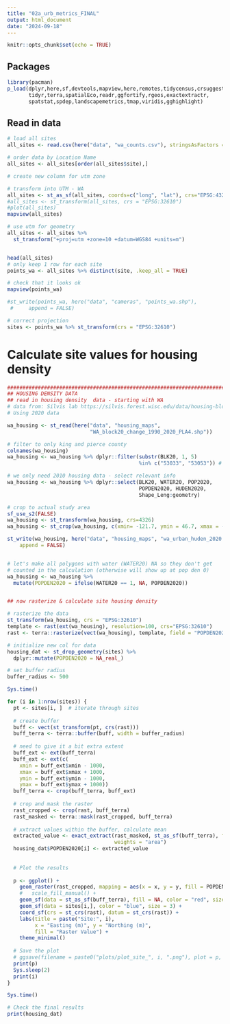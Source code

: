 ```yaml
---
title: "02a_urb_metrics_FINAL"
output: html_document
date: "2024-09-18"
---
```


```r
knitr::opts_chunk$set(echo = TRUE)
```


## Packages 
```r
library(pacman)
p_load(dplyr,here,sf,devtools,mapview,here,remotes,tidycensus,crsuggest,
       tidyr,terra,spatialEco,readr,ggfortify,rgeos,exactextractr,
       spatstat,spdep,landscapemetrics,tmap,viridis,gghighlight)

```


## Read in data 
```r
# load all sites
all_sites <- read.csv(here("data", "wa_counts.csv"), stringsAsFactors = FALSE)

# order data by Location Name 
all_sites <- all_sites[order(all_sites$site),]

# create new column for utm zone 

# transform into UTM - WA
all_sites <- st_as_sf(all_sites, coords=c("long", "lat"), crs="EPSG:4326")
#all_sites <- st_transform(all_sites, crs = "EPSG:32610")
#plot(all_sites)
mapview(all_sites)

# use utm for geometry
all_sites <- all_sites %>%
  st_transform("+proj=utm +zone=10 +datum=WGS84 +units=m")


head(all_sites)
# only keep 1 row for each site 
points_wa <- all_sites %>% distinct(site, .keep_all = TRUE) 

# check that it looks ok
mapview(points_wa)

#st_write(points_wa, here("data", "cameras", "points_wa.shp"),
 #     append = FALSE)

# correct projection
sites <- points_wa %>% st_transform(crs = "EPSG:32610")

```

# Calculate site values for housing density 
```r
################################################################################
## HOUSING DENSITY DATA 
## read in housing density  data - starting with WA 
# data from: Silvis lab https://silvis.forest.wisc.edu/data/housing-block-change/
# Using 2020 data

wa_housing <- st_read(here("data", "housing_maps", 
                           "WA_block20_change_1990_2020_PLA4.shp"))

# filter to only king and pierce county
colnames(wa_housing)
wa_housing <- wa_housing %>% dplyr::filter(substr(BLK20, 1, 5) 
                                           %in% c("53033", "53053")) # king & pierce counties

# we only need 2010 housing data - select relevant info
wa_housing <- wa_housing %>% dplyr::select(BLK20, WATER20, POP2020,
                                           POPDEN2020, HUDEN2020,
                                           Shape_Leng:geometry)

# crop to actual study area 
sf_use_s2(FALSE)
wa_housing <- st_transform(wa_housing, crs=4326)
wa_housing <- st_crop(wa_housing, c(xmin= -121.7, ymin = 46.7, xmax = -122.8, ymax = 47.8))

st_write(wa_housing, here("data", "housing_maps", "wa_urban_huden_2020.shp"),
    append = FALSE)


# let's make all polygons with water (WATER20) NA so they don't get 
# counted in the calculation (otherwise will show up at pop den 0)
wa_housing <- wa_housing %>%
  mutate(POPDEN2020 = ifelse(WATER20 == 1, NA, POPDEN2020))


## now rasterize & calculate site housing density 

# rasterize the data
st_transform(wa_housing, crs = "EPSG:32610")  
template <- rast(ext(wa_housing), resolution=100, crs="EPSG:32610")
rast <- terra::rasterize(vect(wa_housing), template, field = "POPDEN2020")

# initialize new col for data
housing_dat <- st_drop_geometry(sites) %>%
  dplyr::mutate(POPDEN2020 = NA_real_)

# set buffer radius
buffer_radius <- 500

Sys.time()

for (i in 1:nrow(sites)) {
  pt <- sites[i, ]  # iterate through sites 
  
  # create buffer
  buff <- vect(st_transform(pt, crs(rast)))
  buff_terra <- terra::buffer(buff, width = buffer_radius) 
  
  # need to give it a bit extra extent 
  buff_ext <- ext(buff_terra) 
  buff_ext <- ext(c(
    xmin = buff_ext$xmin - 1000,
    xmax = buff_ext$xmax + 1000,
    ymin = buff_ext$ymin - 1000,
    ymax = buff_ext$ymax + 1000))
  buff_terra <- crop(buff_terra, buff_ext)
  
  # crop and mask the raster 
  rast_cropped <- crop(rast, buff_terra)
  rast_masked <- terra::mask(rast_cropped, buff_terra)
  
  # xxtract values within the buffer, calculate mean
  extracted_value <- exact_extract(rast_masked, st_as_sf(buff_terra), fun = "mean", 
                                   weights = "area")
  housing_dat$POPDEN2020[i] <- extracted_value
  
  
  # Plot the results
  
  p <- ggplot() +
    geom_raster(rast_cropped, mapping = aes(x = x, y = y, fill = POPDEN2020)) +
    #   scale_fill_manual() +
    geom_sf(data = st_as_sf(buff_terra), fill = NA, color = "red", size = 1) +
    geom_sf(data = sites[i,], color = "blue", size = 3) +
    coord_sf(crs = st_crs(rast), datum = st_crs(rast)) +
    labs(title = paste("Site:", i),
         x = "Easting (m)", y = "Northing (m)",
         fill = "Raster Value") +
    theme_minimal()
  
  # Save the plot
  # ggsave(filename = paste0("plots/plot_site_", i, ".png"), plot = p, width = 8, height = 6)
  print(p) 
  Sys.sleep(2)
  print(i)
}

Sys.time()

# Check the final results
print(housing_dat)

```

